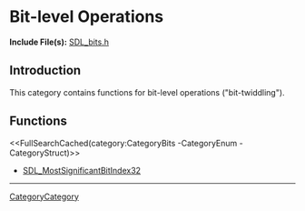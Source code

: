 
= Bit-level Operations =

'''Include File(s):''' [https://github.com/libsdl-org/SDL/blob/SDL2/include/SDL_bits.h SDL_bits.h]


== Introduction ==

This category contains functions for bit-level operations ("bit-twiddling").

== Functions ==
<<FullSearchCached(category:CategoryBits -CategoryEnum -CategoryStruct)>>

<!-- BEGIN CATEGORY LIST -->
* [[SDL_MostSignificantBitIndex32]]
<!-- END CATEGORY LIST -->

----
[[CategoryCategory]]
